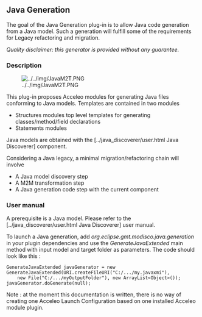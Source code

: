 == Java Generation  ==

The goal of the Java Generation plug-in is to allow Java code generation from a Java model. Such a generation will fulfill some of the requirements for Legacy refactoring and migration. 

''Quality disclaimer: this generator is provided without any guarantee.''

=== Description  ===

[[Image:../../img/JavaM2T.PNG|frame|center]] 

This plug-in proposes Acceleo modules for generating Java files conforming to Java models. Templates are contained in two modules 

*Structures modules top level templates for generating classes/method/field declarations 
*Statements modules

Java models are obtained with the [../java_discoverer/user.html Java Discoverer] component. 

Considering a Java legacy, a minimal migration/refactoring chain will involve 

*A Java model discovery step 
*A M2M transformation step 
*A Java generation code step with the current component

=== User manual  ===

A prerequisite is a Java model. Please refer to the [../java_discoverer/user.html  Java Discoverer] user manual. 

To launch a Java generation, add ''org.eclipse.gmt.modisco.java.generation'' in your plugin dependencies and use the ''GenerateJavaExtended'' main method with input model and target folder as parameters. The code should look like this :
<pre>
GenerateJavaExtended javaGenerator = new GenerateJavaExtended(URI.createFileURI("C:/.../my.javaxmi"),
    new File("C:/.../myOutputFolder"), new ArrayList<Object>());
javaGenerator.doGenerate(null);
</pre>

Note : at the moment this documentation is written, there is no way of creating one Acceleo Launch Configuration based on one installed Acceleo module plugin.
